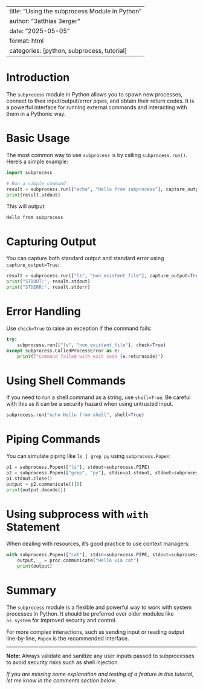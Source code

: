 
---
title: "Using the subprocess Module in Python"
author: "3atthias 3erger"
date: "2025-05-05"
format: html
categories: [python, subprocess, tutorial]
---

# Introduction

The `subprocess` module in Python allows you to spawn new processes, connect to their input/output/error pipes, and obtain their return codes. It is a powerful interface for running external commands and interacting with them in a Pythonic way.

# Basic Usage

The most common way to use `subprocess` is by calling `subprocess.run()`. Here's a simple example:

```python
import subprocess

# Run a simple command
result = subprocess.run(["echo", "Hello from subprocess"], capture_output=True, text=True)
print(result.stdout)
```

This will output:

```
Hello from subprocess
```

# Capturing Output

You can capture both standard output and standard error using `capture_output=True`:

```python
result = subprocess.run(["ls", "non_existent_file"], capture_output=True, text=True)
print("STDOUT:", result.stdout)
print("STDERR:", result.stderr)
```

# Error Handling

Use `check=True` to raise an exception if the command fails:

```python
try:
    subprocess.run(["ls", "non_existent_file"], check=True)
except subprocess.CalledProcessError as e:
    print(f"Command failed with exit code {e.returncode}")
```

# Using Shell Commands

If you need to run a shell command as a string, use `shell=True`. Be careful with this as it can be a security hazard when using untrusted input.

```python
subprocess.run("echo Hello from shell", shell=True)
```

# Piping Commands

You can simulate piping like `ls | grep py` using `subprocess.Popen`:

```python
p1 = subprocess.Popen(["ls"], stdout=subprocess.PIPE)
p2 = subprocess.Popen(["grep", "py"], stdin=p1.stdout, stdout=subprocess.PIPE)
p1.stdout.close()
output = p2.communicate()[0]
print(output.decode())
```

# Using subprocess with `with` Statement

When dealing with resources, it's good practice to use context managers:

```python
with subprocess.Popen(["cat"], stdin=subprocess.PIPE, stdout=subprocess.PIPE, text=True) as proc:
    output, _ = proc.communicate("Hello via cat")
    print(output)
```

# Summary

The `subprocess` module is a flexible and powerful way to work with system processes in Python. It should be preferred over older modules like `os.system` for improved security and control.

For more complex interactions, such as sending input or reading output line-by-line, `Popen` is the recommended interface.

---

**Note:** Always validate and sanitize any user inputs passed to subprocesses to avoid security risks such as shell injection.


_If you are missing some explanation and testing of a feature in this tutorial, let me know in the comments section below._